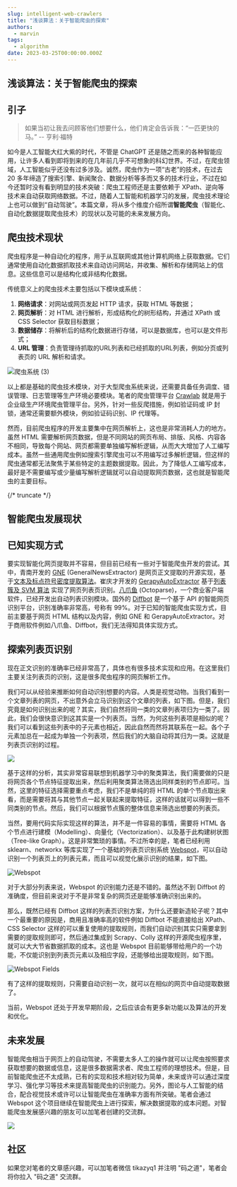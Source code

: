 ```yaml
---
slug: intelligent-web-crawlers
title: "浅谈算法：关于智能爬虫的探索"
authors:
  - marvin
tags:
  - algorithm
date: 2023-03-25T00:00:00.000Z
---
```



## 浅谈算法：关于智能爬虫的探索

## 引子

> 如果当初让我去问顾客他们想要什么，他们肯定会告诉我：“一匹更快的马。” -- 亨利·福特

如今是人工智能大红大紫的时代，不管是 ChatGPT 还是随之而来的各种智能应用，让许多人看到即将到来的在几年前几乎不可想象的科幻世界。不过，在爬虫领域，人工智能似乎还没有过多涉及。诚然，爬虫作为一项“古老”的技术，在过去 20 多年缔造了搜索引擎、新闻聚合、数据分析等多而又多的技术行业，不过在如今还暂时没有看到明显的技术突破：爬虫工程师还是主要依赖于 XPath、逆向等技术来自动获取网络数据。不过，随着人工智能和机器学习的发展，爬虫技术理论上也可以做到“自动驾驶”。本篇文章，将从多个维度介绍所谓**智能爬虫**（智能化、自动化数据提取爬虫技术）的现状以及可能的未来发展方向。

## 爬虫技术现状

爬虫程序是一种自动化的程序，用于从互联网或其他计算机网络上获取数据。它们通常使用自动化数据抓取技术来自动访问网站，并收集、解析和存储网站上的信息。这些信息可以是结构化或非结构化数据。

传统意义上的爬虫技术主要包括以下模块或系统：

1. **网络请求**：对网站或网页发起 HTTP 请求，获取 HTML 等数据；
2. **网页解析**：对 HTML 进行解析，形成结构化的树形结构，并通过 XPath 或 CSS Selector 获取目标数据；
3. **数据储存**：将解析后的结构化数据进行存储，可以是数据库，也可以是文件形式；
4. **URL 管理**：负责管理待抓取的URL列表和已经抓取的URL列表，例如分页或列表页的 URL 解析和请求。

![爬虫系统 (3)](https://codao.crawlab.cn/images/2023-03-25-040048.png)

以上都是基础的爬虫技术模块，对于大型爬虫系统来说，还需要具备任务调度、错误管理、日志管理等生产环境必要模块。笔者的爬虫管理平台 [Crawlab](https://www.crawlab.cn) 就是用于企业级生产环境爬虫管理平台。另外，针对一些反爬措施，例如验证码或 IP 封锁，通常还需要额外模块，例如验证码识别、IP 代理等。

然而，目前爬虫程序的开发主要集中在网页解析上，这也是非常消耗人力的地方。虽然 HTML 需要解析网页数据，但是不同网站的网页布局、排版、风格、内容各不相同，导致每个网站、网页都需要单独编写解析逻辑，从而大大增加了人工编写成本。虽然一些通用爬虫例如搜索引擎爬虫可以不用编写过多解析逻辑，但这样的爬虫通常都无法聚焦于某些特定的主题数据提取。因此，为了降低人工编写成本，最好是不需要编写或少量编写解析逻辑就可以自动提取网页数据，这也就是智能爬虫的主要目标。

{/* truncate */}

## 智能爬虫发展现状

## 已知实现方式

要实现智能化网页提取并不容易，但目前已经有一些对于智能爬虫开发的尝试。其中，青南开发的 [GNE](https://github.com/GeneralNewsExtractor/GeneralNewsExtractor) (GeneralNewsExtractor) 是网页正文提取的开源实现，基于[文本及标点符号密度提取算法](https://kns.cnki.net/KCMS/detail/detail.aspx?dbcode=CJFQ&dbname=CJFDLAST2019&filename=GWDZ201908029&v=MDY4MTRxVHJXTTFGckNVUkxPZmJ1Wm5GQ2poVXJyQklqclBkTEc0SDlqTXA0OUhiWVI4ZVgxTHV4WVM3RGgxVDM=)。崔庆才开发的 [GerapyAutoExtractor](https://github.com/Gerapy/GerapyAutoExtractor) 基于[列表簇及 SVM 算法](https://cuiqingcai.com/9531.html) 实现了网页列表页识别。[八爪鱼](https://www.octoparse.com/) (Octoparse)，一个商业客户端软件，已经开发出自动列表识别模块。国外的 [Diffbot](https://www.diffbot.com/) 是一个基于 API 的智能网页识别平台，识别准确率非常高，号称有 99%。对于已知的智能爬虫实现方式，目前主要基于网页 HTML 结构以及内容，例如 GNE 和 GerapyAutoExtractor。对于商用软件例如八爪鱼、Diffbot，我们无法得知具体实现方式。

## 探索列表页识别

现在正文识别的准确率已经非常高了，具体也有很多技术实现和应用。在这里我们主要关注列表页的识别，这是很多爬虫程序的网页解析工作。

我们可以从经验来推断如何自动识别想要的内容。人类是视觉动物。当我们看到一个文章列表的网页，不出意外会立马识别到这个文章的列表，如下图。但是，我们究竟是如何识别出来的呢？其实，我们自然将同一类的文章列表项归为一类了。因此，我们会很快意识到这其实是一个列表页。当然，为何这些列表项是相似的呢？我们可以看到这些列表中的子元素也相近，因此自然而然将其联系在一起。各个子元素加总在一起成为单独一个列表项，然后我们的大脑自动将其归为一类。这就是列表页识别的过程。

![](https://codao.crawlab.cn/images/2023-03-25-051730.png)

基于这样的分析，其实非常容易联想到机器学习中的聚类算法，我们需要做的只是将网页各个节点特征提取出来，然后利用聚类算法筛选出同样类别的节点即可。当然，这里的特征选择需要重点考虑，我们不是单纯的将 HTML 的单个节点取出来看，而是需要将其与其他节点一起关联起来提取特征，这样的话就可以得到一些不同类别的节点。然后，我们可以根据节点簇的整体信息来筛选出想要的列表页。

当然，要用代码实际实现这样的算法，并不是一件容易的事情，需要将 HTML 各个节点进行建模（Modelling）、向量化（Vectorization）、以及基于此构建树状图（Tree-like Graph）。这是非常繁琐的事情。不过所幸的是，笔者已经利用 sklearn、networkx  等库实现了一个基础的列表页识别系统 [Webspot](https://github.com/crawlab-team/webspot)，可以自动识别一个列表页上的列表元素，而且可以视觉化展示识别的结果，如下图。

![Webspot](https://codao.crawlab.cn/images/2023-03-25-053954.png)

对于大部分列表来说，Webspot 的识别能力还是不错的。虽然达不到 Diffbot 的准确度，但目前来说对于不是非常复杂的网页还是能够准确识别出来的。

那么，既然已经有 Diffbot 这样的列表页识别方案，为什么还要新造轮子呢？其中一个最重要的原因是，商用且准确率高的软件例如 Diffbot 不能直接给出 XPath、CSS Selector 这样的可以重复使用的提取规则，而我们自动识别其实只需要拿到需要的提取规则即可，然后通过集成到 Scrapy、Colly 这样的开源爬虫程序里，就可以大大节省数据抓取的成本。这也是 Webspot 目前能够带给用户的一个功能，不仅能识别到列表页元素以及相应字段，还能够给出提取规则，如下图。

![Webspot Fields](https://codao.crawlab.cn/images/2023-03-25-054928.png)

有了这样的提取规则，只需要自动识别一次，就可以在相似的网页中自动提取数据了。

当前，Webspot 还处于开发早期阶段，之后应该会有更多新功能以及算法的开发和优化。

## 未来发展

智能爬虫相当于网页上的自动驾驶，不需要太多人工的操作就可以让爬虫按照要求获取想要的数据或信息，这是很多数据需求者、爬虫工程师的理想技术。但是，目前智能爬虫还不太成熟，已有的实现和技术相对较为简单，未来或许可以通过深度学习、强化学习等技术来提高智能爬虫的识别能力。另外，图论与人工智能的结合，配合视觉技术或许可以让智能爬虫在准确率方面有所突破。笔者会通过 Webspot 这个项目继续在智能爬虫上进行探索，解决数据提取的成本问题。对智能爬虫发展感兴趣的朋友可以加笔者创建的交流群。

![](https://codao.crawlab.cn/images/2023-03-25-060736.png)

## 社区

如果您对笔者的文章感兴趣，可以加笔者微信 tikazyq1 并注明 "码之道"，笔者会将你拉入 "码之道" 交流群。
